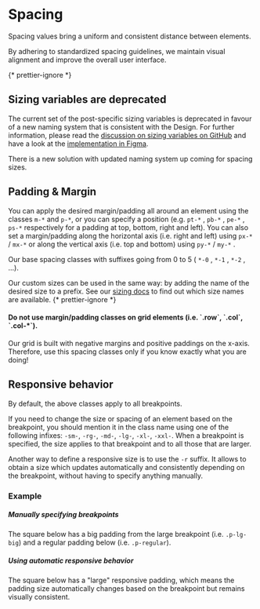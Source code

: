 
<Meta of={SpacingStories} />

# Spacing

<div className="lead">
  Spacing values bring a uniform and consistent distance between elements.

By adhering to standardized spacing guidelines, we maintain visual alignment and
improve the overall user interface.

</div>

{* prettier-ignore *}
<div class="alert alert-warning mb-bigger-big">
  <h2 class="alert-heading">Sizing variables are deprecated</h2>
  <p>The current set of the post-specific sizing variables is deprecated in favour of a new naming system that is consistent with the Design. For further information, please read the <a href="https://github.com/swisspost/design-system/discussions/588">discussion on sizing variables on GitHub</a> and have a look at the <a href="https://www.figma.com/file/ojCcgC5Zd12eUSzq6V5m24/Foundations?node-id=3%3A2&t=l8qimsXlxeMLOzs6-0">implementation in Figma</a>.</p>
  <p>There is a new solution with updated naming system up coming for spacing sizes.</p>
</div>

## Padding & Margin

You can apply the desired margin/padding all around an element using the classes `m-*` and `p-*`, or you can specify a position (e.g. `pt-*` , `pb-*` , `pe-*` , `ps-*` respectively for a padding at top, bottom, right and left). You can also set a margin/padding along the horizontal axis (i.e. right and left) using `px-*` / `mx-*` or along the vertical axis (i.e. top and bottom) using `py-*` / `my-*` .

Our base spacing classes with suffixes going from 0 to 5 ( `*-0` , `*-1` , `*-2` , ...).

Our custom sizes can be used in the same way: by adding the name of the desired size to a prefix. See our [sizing docs](/?path=/docs/utilities-sizing--docs) to find out which size names are available.
{* prettier-ignore *}
<div className="alert alert-warning">
  <h4 className="alert-heading">Do not use margin/padding classes on grid elements (i.e. `.row`, `.col`, `.col-*`).</h4>
  <p>Our grid is built with negative margins and positive paddings on the x-axis. Therefore, use this spacing classes only if you know exactly what you are doing!</p>
</div>

<Canvas of={SpacingStories.Default} />
<div className="hide-col-default">
  <Controls of={SpacingStories.Default} />
</div>

## Responsive behavior

By default, the above classes apply to all breakpoints.

If you need to change the size or spacing of an element based on the breakpoint, you should
mention it in the class name using one of the following infixes: `-sm-`, `-rg-`, `-md-`, `-lg-`, `-xl-`, `-xxl-`.
When a breakpoint is specified, the size applies to that breakpoint and to all those that are
larger.

Another way to define a responsive size is to use the `-r` suffix. It allows to obtain a size which updates automatically and consistently depending on the breakpoint, without having to specify anything manually.

### Example

##### Manually specifying breakpoints

The square below has a big padding from the large breakpoint (i.e. `.p-lg-big`) and a regular
padding below (i.e. `.p-regular`).

<Canvas of={SpacingStories.responsiveExample} />

##### Using automatic responsive behavior

The square below has a "large" responsive padding, which means the padding size
automatically changes based on the breakpoint but remains visually consistent.

<Canvas of={SpacingStories.automaticResponsiveExample} />